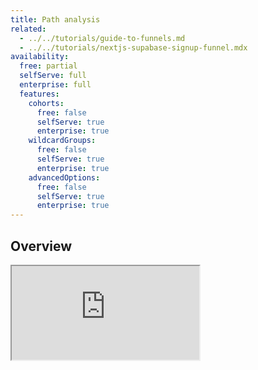 ```yaml
---
title: Path analysis
related:
  - ../../tutorials/guide-to-funnels.md
  - ../../tutorials/nextjs-supabase-signup-funnel.mdx
availability:
  free: partial
  selfServe: full
  enterprise: full
  features:
    cohorts:
      free: false
      selfServe: true
      enterprise: true
    wildcardGroups:
      free: false
      selfServe: true
      enterprise: true
    advancedOptions:
      free: false
      selfServe: true
      enterprise: true
---
```



## Overview

<iframe
    src="https://www.youtube-nocookie.com/embed/2jQco8hEvTI?start=714"
    className="rounded shadow-xl"
/>

Paths are a type of [insight](/docs/user-guides/insights) that enable you to inspect how users journey through your product.

Generally, paths are a tool that's used for exploration, and aren't as much focused on raw data as some of our other insights. The goal of paths is to allow you to follow users along their journey through your product, and figure out places where improvements can be made.

#### What can you learn from paths?

-   Understand where traffic is landing into your application or website
-   Understand where traffic is quitting your application
-   Understand which parts of your application people are actually using
-   Identifying points where users are getting confused or are unable to find what they are looking for
-   Find out why users aren't discovering new features

## Getting started

### Creating a paths insight

1. Click [Product Analytics](https://us.posthog.com/insights) on the left sidebar
1. Click the **+ New Insights** tab
1. Select the ** User Paths** tab

<ProductScreenshot
    imageLight = {switchingTypeLight} 
    imageDark = {switchingTypeDark}
    classes="rounded"
    alt= "Switching the event type"
/>

You've now created your first paths insight!

<ProductScreenshot
    imageLight = {exampleLight} 
    imageDark = {exampleDark}
    classes="rounded"
    alt= "Example paths"
/>

Depending on the amount of data you've ingesting into PostHog, the graph you see may be quite complex, so we'd highly recommend continuing to the next section to get a better idea of how to understand and customize your paths visualization.

### Understanding paths

Paths are one of PostHog's most powerful tools for exploring how users journey through your app.
However, they can be somewhat overwhelming when first getting started with them, simply due to the complexity and density of the visualization.
This section provides a bit of background to help understand what paths are at a basic level, and how you can use them to discover things about your user journey.

There are a couple of terms that will be handy to define beforehand:

-   **Step** - This is a single point along a user's journey, and corresponds with the events that were sent during a user's session. For example, each page a user viewed or event they send will be a separate step.
-   **Path** - This is the basic unit of the paths insight, and corresponds to a user _moving from one step to another_

A step can be any [Event](/docs/user-guides/actions) or [Action](/docs/user-guides/actions) (such as pageviews, button clicks, or a combination of both).

### Looking at a simple path

Now that we know the basic concepts in a path, let's take a look at some simple examples.
The basic concept of a path is most easily seen by setting the number of steps above the visualization to only 2.
For simplicity, we'll also only be thinking about paths of Page views, but the thought process for custom events is exactly the same.

<ProductScreenshot
    imageLight = {twoStepLight} 
    imageDark = {twoStepDark}
    classes="rounded"
    alt= "Path visualization with only 2 steps"
/>

Here, I've set the [start point](#changing-the-start-and-end-point) to be the "/docs" and I've [limited the number of paths](#maximum-number-of-paths) to only 5.
With this visualization, you can see that the core idea of paths is very simple: Each step along the path is a page that the user viewed, and the horizontal bars correspond to a user navigating from one page to another.
The numbers next to the paths correspond to how many distinct users passed through this specific step along the way. So out of the 745 people who viewed the home page over this period, 510 of them continued on to `/pricing` and so on.

### Adding a 3rd step

Now that we have an idea of how the 2-step path works, let's add a 3rd step so we can learn about drop off. As a disclaimer, I've filtered out a bunch of other user paths here to make things easier to understand.

<ProductScreenshot
    imageLight = {threeStepLight} 
    imageDark = {threeStepDark}
    classes="rounded"
    alt= "Path visualization with only 3 steps"
/>

As you can see, we now have 3 steps in our journey, starting with a user viewing the `/pricing` page, and then continuing on to whatever page that user viewed next, with the 3rd step being wherever the user ended up.
In this case, some users navigated directly to the `/docs` or `docs/api` or `/docs/paths` page, and as a result there is no intermediate step displayed.
However for other users, such as those who first navigated to the `homepage` page, we can see a 3rd step now, corresponding to wherever they navigated after viewing `homepage`.

> **Note: ** If a user visits `homepage`, then refreshes the page, i.e. they visit `homepage` again, we count this as the same step. In other words, no two consecutive steps ever have the same event/URL.

There are 6 users who visited `homepage` as the second step, and of which 3 users contintued to the `/docs/` page. The red portion of our flow at the second step, which corresponds to the number of users (3) who did not navigate anywhere else after viewing this page, are considered to have dropped off at this step.

### Exploring a specific step within a path

Now that we've identified where users are dropping off, let's dig in deeper on this specific step. First, we'll hover over the name of the step to some more metrics.

<ProductScreenshot
    imageLight = {dropoffLight} 
    imageDark = {dropoffDark}
    classes="rounded"
    alt= "Dropoff"
/>

This will give us the exact conversion rate of this step, as well as the average time it took users to get here from the previous step. In addition to this information, we can also click on the ••• icon to bring up a menu with a number of useful actions for this step.

-   **Set as path start** - This will set this step as the starting point for your path. Useful for exploring where your users navigate to after viewing a specific page or performing a specific action
-   **Set as path end** - This will set this step as the ending point for your path. This is useful when analyzing the ways in which a user ends up at a specific point or finding out why users dropped off
-   **Exclude path item** - This will add an [exclusion](#exclusions) rule for this specific event
-   **View funnel** - This will open up a new [funnel insight](/docs/user-guides/funnels) with this event already set as the first step. This is very useful when analyzing drop-off of a specific step.
-   **Copy path item name** - Copies the event name to your clipboard

### Viewing recordings and creating cohorts from a step

<FeatureAvailability availability={_frontmatter.availability.features.cohorts} />

One of the most powerful features of the Paths insight is the ability to see all the users who passed through a specific step.
To do this, we simply click on the number next to the name of step which shows how many users arrived at this point, which will bring up a list of all of these users.

<ProductScreenshot
    imageLight = {usersLight} 
    imageDark = {usersDark}
    classes="rounded"
    alt= "list of users who reached a step"
/>

Next to each user, you can click on the Watch recording button to see a recording of the session where they passed through this step.
In addition to this, if you hover over the name of a step to bring up the menu we saw in the last section, you'll see you can also click on the numbers showing how many users continued and how many users dropped off to see recordings from each outcome.
The ability to view the recordings of all the users who dropped off at a certain step and compare them to those who made it through is incredibly useful when diagnosing problems with your funnels.

Beyond just viewing session recordings, you can also use the button in the bottom right to save this group of users as a cohort, and use them in other insights to figure out exactly why they dropped off.

## Using paths

This next section provides detailed information on all the different components and options of the Paths insight.

### Setting the number of paths

When you first create a Paths insight, you'll see an option right above the graph for the number of steps to display.
This corresponds to the number of steps a user takes in a single session, with each step corresponding to an event that was sent.

Increasing the number of steps will show a longer portion of a user's journey through your product, but often this can get cluttered when viewing very long journeys.
To fix this, checkout how to [exclude certain events](#exclusions) or modify some of the [advanced options](#advanced-options) to decrease the visual load.

### Selecting event types

Within Paths, there are 3 main types of events that PostHog can display user paths for.
You can select any combination of the three, as long as you have _at least one_ type of event selected.

##### Page views

This options shows paths for the `$pageview` event, which is sent by our web libraries when a user first views a page.
When viewing user paths for the `$pageview` event, each step of the path will be broken down by the Current URL property.
This also means that you'll be able to see a continuous path of your users even if they navigate across domains.

##### Screen views

This option shows steps for the `$screen` events, which is sent automatically by our app libraries when a user navigates to a new screen. Each step corresponds to a distinct value of the `$screen_name` property.

##### Custom events

This contains all events other than the `$pageview` and `$screen` event.
When displaying paths for these events, they will be broken down by name, with each step corresponding to an event a user performed in succession.

### Filters

In order to determine patterns between groups of users who may behave similarly, you can filter paths according to your preferred criteria.
PostHog has several built-in filters, including OS, Browser, Time, and IP address. Filters are accessed within the main 'User Paths' tab under Insights.

Filters can also be combined in order to define more complex groups, creating statements equivalent to "Show me users that run MacOS and visited my website using Firefox".

### Wildcard groups

<FeatureAvailability availability={_frontmatter.availability.features.wildcardGroups} />

Wildcard groups are an advanced feature that allows you to group multiple events together into a single step based on certain patterns.
Wildcard groups work by using the `*` character to match against an event. All events that contain a certain pattern will be grouped together, and you'll see their name in the paths displayed as the pattern you set.

Wildcard groups are typically used when you're dealing with URLs that contain unique values or IDs, and you want to combine all of these paths into a single step.

When using wildcards on 'Custom events', the pattern will be matched against the event name itself, so something like `dashboard *` will match the events `dashboard created` and `dashboard viewed`.

##### Example

As an example, let's say we're building an e-commerce website, and each order page has a path of the form `/orders/12344124`.
When viewing paths for our website, we notice that each separate order would be given their own path since every order has a different ID value, which isn't ideal since they're all the same page just with different URLs.

To compensate for this, we can use a wildcard group with the pattern `/orders/*`.
Here, the asterisk is a special character that will match any number of other characters. This means that the URL paths `/orders/12348234` and `/orders/12849483` will both be combined into a single event which will show up in the paths with the name `/orders/*`.

### Changing the start and end point

It's often the case when looking at user paths that we want to know either the journeys of users coming from a certain page, or how users ended up on a certain page.
This can be done by customizing the 'Starts at' and 'Ends at' options. When these options are unset, our paths can start at any point or event, and can also and at any point or event.

Start and end points can be set to a number of different options:

-   Pageview URLs - Only available when [Page views](#page-views) are set as an event type, and each option is a unique URL
-   Screens - Only available when [Screen views](#screen-views) are set as an event type, and each option is a unique name corresponding to the `$screen_name` property
-   Custom events - Only available when [Custom events](#custom-events) are set as an event type. Options are all events other than `$pageview` and `$screen`
-   Wildcard groups - If you've created a [Wildcard group](#wildcard-groups), you can set that as either the start or end point as well

### Exclusions

Exclusions allow you to remove events entirely from being displayed in a path, and can be added for Pageview URLs, Screens, Custom events, and Wildcards.

<ProductScreenshot
    imageLight = {exclusionslight} 
    imageDark = {exclusionsDark}
    classes="rounded"
    alt= "Excluding two events"
/>

### Advanced options

<FeatureAvailability availability={_frontmatter.availability.features.advancedOptions} />

Paths provide a number of more advanced configuration options for customizing the behavior of the insight.

#### Maximum number of paths

This is the maximum number of paths that will be displayed. Here, a 'Path' refers to a movement of a user from one step to another, and does not correspond to the number of paths from start to finish.
The default number is 50, but oftentimes this will be far too cluttered and reducing the number will make it much easier to analyze.

#### Number of people on each path

This option allows you to set two numbers corresponding to the minimum and maximum number of users that can exist on a path. Once again, in this case 'Path' is referring to a movement from one step to another, not from start to finish.
If the number of users who moved from one step to another is either lower than the minimum, or higher than the maximum, this still will not be displayed. If one of the options is set blank, this means there is no limit for that specific bound.

This option is very useful when analyzing paths that are visually dense, and allows you to filter off paths with very few users on them to get a better idea of what the majority of users are doing.

#### Path cleaning rules

Path cleaning rules are an advanced feature that can be used to standardize the form of URLs and event names within a Paths visualization.
These rules consist of two parts:

-   A **Regex** which is used to match the various URLs you would like to combine, and
-   An **Alias**, which is used to replace the portion that matched the regex.

In this sense, these path cleaning rules are an advanced version of [Wildcard groups](#wildcard-groups), which use regex to match instead of the simple `*` wildcard.

Path cleaning rules can either be added directly to an insight, or you can configure global path cleaning rules by clicking the 'Configure Project Rules' button.

<ProductScreenshot
    imageLight = {pathLight} 
    imageDark = {pathDark}
    classes="rounded"
    alt= "Create path cleaning dialogue"
/>

To give a better idea of how path cleaning rules work, let's take the example from the image above.

In this case, our app uses a URL structure of the form `/merchant/<merchant_id>/dashboard` where `merchant_id` is a number corresponding to the unique ID of a merchant.
Within our paths insight, we don't want to show different URLs for each merchant dashboard, so we'll combine them all into a single event, which we can do using the following regex: `\/merchant\/\d+\/dashboard$`.

> **Note: ** We don't need to add slashes to the beginning or end of our regex

Here, we're using the `\d+` token to match the unique ID of any merchant. Finally, we'll set `/merchant/dashboard` as our alias.
Now, any Pageview events that have a pathname that matches our regex will have their path replaced with `/merchant/dashboard`.

For example, `https://example.com/merchant/23423/dashboard` would become `https://example.com/merchant/dashboard`.
Since all these events now have the same URL, they will all be combined within our insight and shown as a single step.
